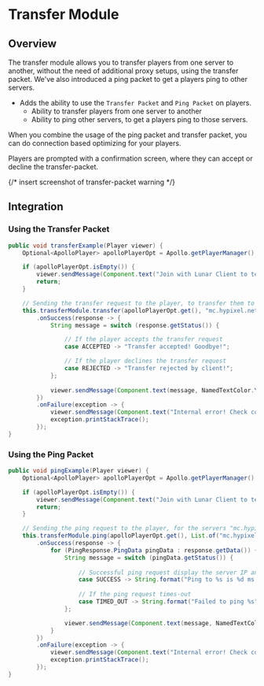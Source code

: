 
# Transfer Module

## Overview

The transfer module allows you to transfer players from one server to another, without the need of additional proxy setups, using the transfer packet. We've also introduced a ping packet to get a players ping to other servers.

- Adds the ability to use the `Transfer Packet` and `Ping Packet` on players.
  - Ability to transfer players from one server to another
  - Ability to ping other servers, to get a players ping to those servers.

When you combine the usage of the ping packet and transfer packet, you can do connection based optimizing for your players.

<Callout type="warning">
  Players are prompted with a confirmation screen, where they can accept or decline the transfer-packet.
</Callout>

{/* insert screenshot of transfer-packet warning */}

## Integration

### Using the Transfer Packet

```java
public void transferExample(Player viewer) {
    Optional<ApolloPlayer> apolloPlayerOpt = Apollo.getPlayerManager().getPlayer(viewer.getUniqueId());

    if (apolloPlayerOpt.isEmpty()) {
        viewer.sendMessage(Component.text("Join with Lunar Client to test this feature!"));
        return;
    }

    // Sending the transfer request to the player, to transfer them to "mc.hypixel.net"
    this.transferModule.transfer(apolloPlayerOpt.get(), "mc.hypixel.net")
        .onSuccess(response -> {
            String message = switch (response.getStatus()) {

                // If the player accepts the transfer request
                case ACCEPTED -> "Transfer accepted! Goodbye!";

                // If the player declines the transfer request
                case REJECTED -> "Transfer rejected by client!";
            };
    
            viewer.sendMessage(Component.text(message, NamedTextColor.YELLOW));
        })
        .onFailure(exception -> {
            viewer.sendMessage(Component.text("Internal error! Check console!"));
            exception.printStackTrace();
        });
}
```

### Using the Ping Packet

```java
public void pingExample(Player viewer) {
    Optional<ApolloPlayer> apolloPlayerOpt = Apollo.getPlayerManager().getPlayer(viewer.getUniqueId());

    if (apolloPlayerOpt.isEmpty()) {
        viewer.sendMessage(Component.text("Join with Lunar Client to test this feature!"));
        return;
    }

    // Sending the ping request to the player, for the servers "mc.hypixel.net" & "minehut.com".
    this.transferModule.ping(apolloPlayerOpt.get(), List.of("mc.hypixel.net", "minehut.com"))
        .onSuccess(response -> {
            for (PingResponse.PingData pingData : response.getData()) {
                String message = switch (pingData.getStatus()) {
                    
                    // Successful ping request display the server IP and the players ping to that server.
                    case SUCCESS -> String.format("Ping to %s is %d ms.", pingData.getServerIp(), pingData.getPingMillis());
                    
                    // If the ping request times-out
                    case TIMED_OUT -> String.format("Failed to ping %s", pingData.getServerIp());
                };

                viewer.sendMessage(Component.text(message, NamedTextColor.YELLOW));
            }
        })
        .onFailure(exception -> {
            viewer.sendMessage(Component.text("Internal error! Check console!"));
            exception.printStackTrace();
        });
}
```
